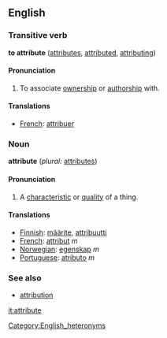 ==English==

===Transitive verb===
'''to attribute'''  ([[attributes]], [[attributed]], [[attributing]])

====Pronunciation====
{{substub}}

# To associate [[ownership]] or [[authorship]] with.

====Translations====
*[[French]]: [[attribuer]]

===Noun===
'''attribute'''  (''plural:'' [[attributes]])

====Pronunciation====
{{substub}}

# A [[characteristic]] or [[quality]] of a thing.

====Translations====
*[[Finnish]]: [[määrite]], [[attribuutti]]
*[[French]]: [[attribut]] ''m''
*[[Norwegian]]: [[egenskap]] ''m''
*[[Portuguese]]: [[atributo]] ''m''

===See also===
*[[attribution]]

[[it:attribute]]
[[Category:English_heteronyms]]